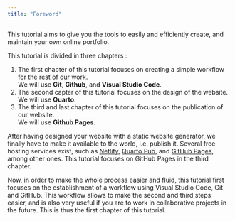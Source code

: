 ```yaml
---
title: "Foreword"
---
```


This tutorial aims to give you the tools to easily and efficiently create, and maintain your own online portfolio.

This tutorial is divided in three chapters : 

1. The first chapter of this tutorial focuses on creating a simple workflow for the rest of our work.\
    We will use **Git**, **Github**, and **Visual Studio Code**.
2. The second capter of this tutorial focuses on the design of the website.\
    We will use **Quarto**.
3. The third and last chapter of this tutorial focuses on the publication of our website.\
    We will use **Github Pages**.

After having designed your website with a static website generator, we finally have to make it available to the world, i.e. publish it.
Several free hosting services exist, such as [Netlify](https://www.netlify.com/), [Quarto Pub](https://quartopub.com/), and [GitHub Pages](https://pages.github.com/), among other ones.
This tutorial focuses on GitHub Pages in the third chapter.

Now, in order to make the whole process easier and fluid, this tutorial first focuses on the establishment of a workflow using Visual Studio Code, Git and GitHub.
This workflow allows to make the second and third steps easier, and is also very useful if you are to work in collaborative projects in the future.
This is thus the first chapter of this tutorial.

